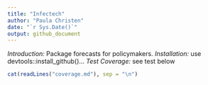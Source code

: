 ```yaml
---
title: "Infectech"
author: "Paula Christen"
date: "`r Sys.Date()`"
output: github_document
---
```


*Introduction:* Package forecasts for policymakers.
*Installation:* use devtools::install_github()...
*Test Coverage:* see test below

```r
cat(readLines("coverage.md"), sep = "\n")
```